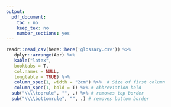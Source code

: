 ```yaml
---
output:
  pdf_document:
    toc : no
    keep_tex: no
    number_sections: yes
---
```


```r
readr::read_csv(here::here('glossary.csv')) %>% 
   dplyr::arrange(Abr) %>%
   kable("latex",
   booktabs = T,
   col.names = NULL,
   longtable = TRUE) %>%
   column_spec(1, width = "2cm") %>%  # Size of first column
   column_spec(1, bold = T) %>% # Abbreviation bold 
  sub("\\\\toprule", "", .) %>% # removes top border
  sub("\\\\bottomrule", "", .) # removes bottom border
```